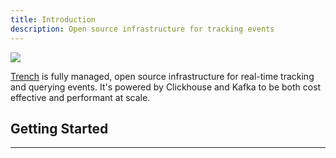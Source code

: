 ```yaml
---
title: Introduction
description: Open source infrastructure for tracking events
---
```


<img src="/images/trench-cover.png" className="rounded pointer-events-none" />

[Trench](https://trench.dev) is fully managed, open source infrastructure for real-time tracking and querying events. It's powered by Clickhouse and Kafka to be both cost effective and performant at scale.

## Getting Started

---

<CardGroup cols={2}>
  <Card title="Quickstart Guide →" href="/quickstart" horizontal={true}></Card>
  <Card
    title="Contact Us →"
    href="mailto:support@trench.dev"
    target="__blank"
    horizontal={true}
  ></Card>
</CardGroup>
